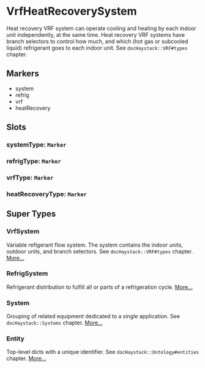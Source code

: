 # VrfHeatRecoverySystem
Heat recovery VRF system can operate cooling and heating by each indoor unit
independently, at the same time. Heat recovery VRF systems have branch selectors
to control how much, and which (hot gas or subcooled liquid) refrigerant
goes to each indoor unit.  See `docHaystack::VRF#types` chapter.
## Markers
- system
- refrig
- vrf
- heatRecovery

## Slots

### systemType: `Marker`

### refrigType: `Marker`

### vrfType: `Marker`

### heatRecoveryType: `Marker`


## Super Types
### VrfSystem
Variable refigerant flow system.  The system contains the indoor
units, outdoor units, and branch selectors.  See `docHaystack::VRF#types`
chapter. 
[More...](./VrfSystem)

### RefrigSystem
Refrigerant distribution to fulfill all or parts of a refrigeration cycle. 
[More...](./RefrigSystem)

### System
Grouping of related equipment dedicated to a single application.
See `docHaystack::Systems` chapter. 
[More...](./System)

### Entity
Top-level dicts with a unique identifier.
See `docHaystack::Ontology#entities` chapter. 
[More...](./Entity)


